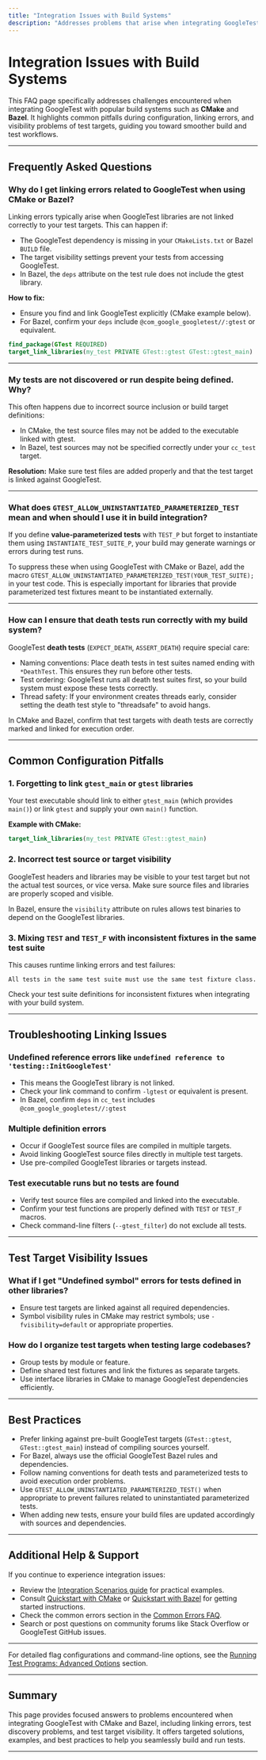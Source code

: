 ```yaml
---
title: "Integration Issues with Build Systems"
description: "Addresses problems that arise when integrating GoogleTest with build tools like CMake or Bazel, including configuration pitfalls, linking issues, and test target visibility."
---
```


# Integration Issues with Build Systems

This FAQ page specifically addresses challenges encountered when integrating GoogleTest with popular build systems such as **CMake** and **Bazel**. It highlights common pitfalls during configuration, linking errors, and visibility problems of test targets, guiding you toward smoother build and test workflows.

---

## Frequently Asked Questions

### Why do I get linking errors related to GoogleTest when using CMake or Bazel?
Linking errors typically arise when GoogleTest libraries are not linked correctly to your test targets. This can happen if:

- The GoogleTest dependency is missing in your `CMakeLists.txt` or Bazel `BUILD` file.
- The target visibility settings prevent your tests from accessing GoogleTest.
- In Bazel, the `deps` attribute on the test rule does not include the gtest library.

**How to fix:**
- Ensure you find and link GoogleTest explicitly (CMake example below).
- For Bazel, confirm your `deps` include `@com_google_googletest//:gtest` or equivalent.

```cmake
find_package(GTest REQUIRED)
target_link_libraries(my_test PRIVATE GTest::gtest GTest::gtest_main)
```

---

### My tests are not discovered or run despite being defined. Why?
This often happens due to incorrect source inclusion or build target definitions:

- In CMake, the test source files may not be added to the executable linked with gtest.
- In Bazel, test sources may not be specified correctly under your `cc_test` target.

**Resolution:**
Make sure test files are added properly and that the test target is linked against GoogleTest.

---

### What does `GTEST_ALLOW_UNINSTANTIATED_PARAMETERIZED_TEST` mean and when should I use it in build integration?
If you define **value-parameterized tests** with `TEST_P` but forget to instantiate them using `INSTANTIATE_TEST_SUITE_P`, your build may generate warnings or errors during test runs.

To suppress these when using GoogleTest with CMake or Bazel, add the macro `GTEST_ALLOW_UNINSTANTIATED_PARAMETERIZED_TEST(YOUR_TEST_SUITE);` in your test code. This is especially important for libraries that provide parameterized test fixtures meant to be instantiated externally.

---

### How can I ensure that death tests run correctly with my build system?
GoogleTest **death tests** (`EXPECT_DEATH`, `ASSERT_DEATH`) require special care:

- Naming conventions: Place death tests in test suites named ending with `*DeathTest`. This ensures they run before other tests.
- Test ordering: GoogleTest runs all death test suites first, so your build system must expose these tests correctly.
- Thread safety: If your environment creates threads early, consider setting the death test style to "threadsafe" to avoid hangs.

In CMake and Bazel, confirm that test targets with death tests are correctly marked and linked for execution order.


---

## Common Configuration Pitfalls

### 1. Forgetting to link `gtest_main` or `gtest` libraries
Your test executable should link to either `gtest_main` (which provides `main()`) or link `gtest` and supply your own `main()` function.

**Example with CMake:**
```cmake
target_link_libraries(my_test PRIVATE GTest::gtest_main)
```

### 2. Incorrect test source or target visibility
GoogleTest headers and libraries may be visible to your test target but not the actual test sources, or vice versa. Make sure source files and libraries are properly scoped and visible.

In Bazel, ensure the `visibility` attribute on rules allows test binaries to depend on the GoogleTest libraries.

### 3. Mixing `TEST` and `TEST_F` with inconsistent fixtures in the same test suite
This causes runtime linking errors and test failures:

```
All tests in the same test suite must use the same test fixture class.
```

Check your test suite definitions for inconsistent fixtures when integrating with your build system.

---

## Troubleshooting Linking Issues

### Undefined reference errors like `undefined reference to 'testing::InitGoogleTest'`
- This means the GoogleTest library is not linked.
- Check your link command to confirm `-lgtest` or equivalent is present.
- In Bazel, confirm `deps` in `cc_test` includes `@com_google_googletest//:gtest`

### Multiple definition errors
- Occur if GoogleTest source files are compiled in multiple targets.
- Avoid linking GoogleTest source files directly in multiple test targets.
- Use pre-compiled GoogleTest libraries or targets instead.

### Test executable runs but no tests are found
- Verify test source files are compiled and linked into the executable.
- Confirm your test functions are properly defined with `TEST` or `TEST_F` macros.
- Check command-line filters (`--gtest_filter`) do not exclude all tests.

---

## Test Target Visibility Issues

### What if I get "Undefined symbol" errors for tests defined in other libraries?
- Ensure test targets are linked against all required dependencies.
- Symbol visibility rules in CMake may restrict symbols; use `-fvisibility=default` or appropriate properties.

### How do I organize test targets when testing large codebases?
- Group tests by module or feature.
- Define shared test fixtures and link the fixtures as separate targets.
- Use interface libraries in CMake to manage GoogleTest dependencies efficiently.

---

## Best Practices

- Prefer linking against pre-built GoogleTest targets (`GTest::gtest`, `GTest::gtest_main`) instead of compiling sources yourself.
- For Bazel, always use the official GoogleTest Bazel rules and dependencies.
- Follow naming conventions for death tests and parameterized tests to avoid execution order problems.
- Use `GTEST_ALLOW_UNINSTANTIATED_PARAMETERIZED_TEST()` when appropriate to prevent failures related to uninstantiated parameterized tests.
- When adding new tests, ensure your build files are updated accordingly with sources and dependencies.

---

## Additional Help & Support

If you continue to experience integration issues:

- Review the [Integration Scenarios guide](../overview/architecture-features-integration/integration-scenarios) for practical examples.
- Consult [Quickstart with CMake](../guides/getting-started/quickstart-cmake) or [Quickstart with Bazel](../guides/getting-started/quickstart-bazel) for getting started instructions.
- Check the common errors section in the [Common Errors FAQ](../faq/troubleshooting-and-optimization/common-errors).
- Search or post questions on community forums like Stack Overflow or GoogleTest GitHub issues.

---

For detailed flag configurations and command-line options, see the [Running Test Programs: Advanced Options](../docs/advanced.md#running-test-programs) section.

---

## Summary
This page provides focused answers to problems encountered when integrating GoogleTest with CMake and Bazel, including linking errors, test discovery problems, and test target visibility. It offers targeted solutions, examples, and best practices to help you seamlessly build and run tests.

---